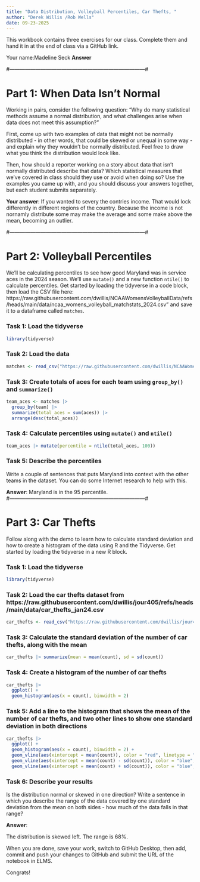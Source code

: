 ```yaml
---
title: "Data Distribution, Volleyball Percentiles, Car Thefts, "
author: "Derek Willis /Rob Wells"
date: 09-23-2025
---
```


This workbook contains three exercises for our class. Complete them and hand it in at the end of class via a GitHub link.

Your name:Madeline Seck 
**Answer**

#------------------------------------------------------------------------------#


# Part 1: When Data Isn't Normal

Working in pairs, consider the following question: "Why do many statistical methods assume a normal distribution, and what challenges arise when data does not meet this assumption?"

First, come up with two examples of data that might not be normally distributed - in other words, that could be skewed or unequal in some way - and explain why they wouldn't be normally distributed. Feel free to draw what you think the distribution would look like.

Then, how should a reporter working on a story about data that isn't normally distributed describe that data? Which statistical measures that we've covered in class should they use or avoid when doing so? Use the examples you came up with, and you should discuss your answers together, but each student submits separately.

**Your answer**:
If you wanted to severy the contries income. That would lock differently in different regions of the country. Because the income is not nornamly distribute some may make the average and some make above the mean, becoming an outlier. 


#------------------------------------------------------------------------------#


# Part 2: Volleyball Percentiles

We'll be calculating percentiles to see how good Maryland was in service aces in the 2024 season. We'll use `mutate()` and a new function `ntile()` to calculate percentiles. Get started by loading the tidyverse in a code block, then load the CSV file here: https://raw.githubusercontent.com/dwillis/NCAAWomensVolleyballData/refs/heads/main/data/ncaa_womens_volleyball_matchstats_2024.csv" and save it to a dataframe called `matches`.

### Task 1: Load the tidyverse

```r
library(tidyverse)
```

### Task 2: Load the data

```r
matches <- read_csv("https://raw.githubusercontent.com/dwillis/NCAAWomensVolleyballData/refs/heads/main/data/ncaa_womens_volleyball_matchstats_2024.csv")
```

### Task 3: Create totals of aces for each team using `group_by()` and `summarize()`

```r
team_aces <- matches |> 
  group_by(team) |> 
  summarize(total_aces = sum(aces)) |> 
  arrange(desc(total_aces))
```


### Task 4: Calculate percentiles using `mutate()` and `ntile()`

```r
team_aces |> mutate(percentile = ntile(total_aces, 100))
```


### Task 5: Describe the percentiles

Write a couple of sentences that puts Maryland into context with the other teams in the dataset. You can do some Internet research to help with this.

**Answer**:
Maryland is in the 95 percentile.  
#------------------------------------------------------------------------------#

# Part 3: Car Thefts

Follow along with the demo to learn how to calculate standard deviation and how to create a histogram of the data using R and the Tidyverse. Get started by loading the tidyverse in a new R block.

### Task 1: Load the tidyverse

```r
library(tidyverse)
```


### Task 2: Load the car thefts dataset from https://raw.githubusercontent.com/dwillis/jour405/refs/heads/main/data/car_thefts_jan24.csv


```r
car_thefts <- read_csv("https://raw.githubusercontent.com/dwillis/jour405/refs/heads/main/data/car_thefts_jan24.csv")
```

### Task 3: Calculate the standard deviation of the number of car thefts, along with the mean

```r
car_thefts |> summarize(mean = mean(count), sd = sd(count))
```


### Task 4: Create a histogram of the number of car thefts


```r
car_thefts |> 
  ggplot() + 
  geom_histogram(aes(x = count), binwidth = 2)
```




### Task 5: Add a line to the histogram that shows the mean of the number of car thefts, and two other lines to show one standard deviation in both directions

```r
car_thefts |> 
  ggplot() + 
  geom_histogram(aes(x = count), binwidth = 2) +
  geom_vline(aes(xintercept = mean(count)), color = "red", linetype = "dashed", size = 1) +
  geom_vline(aes(xintercept = mean(count) - sd(count)), color = "blue", linetype = "dashed", size = 1) +
  geom_vline(aes(xintercept = mean(count) + sd(count)), color = "blue", linetype = "dashed", size = 1)
```

### Task 6: Describe your results

Is the distribution normal or skewed in one direction? Write a sentence in which you describe the range of the data covered by one standard deviation from the mean on both sides - how much of the data falls in that range?


**Answer**:

The distribution is skewed left. The range is 68%. 



When you are done, save your work, switch to GitHub Desktop, then add, commit and push your changes to GitHub and submit the URL of the notebook in ELMS.

Congrats!


